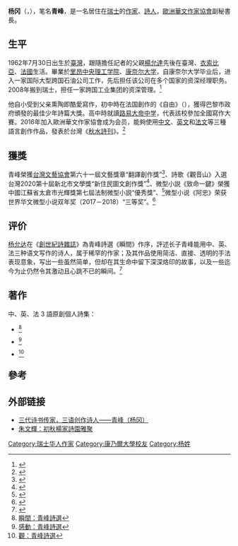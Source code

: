 
{{Infobox writer 
| name        = 青峰（杨冈）<br>{{lang|en|Albert Young}}
| image       = 
| imagesize   = 
| caption     = 
| pseudonym   = 
| birth_date  = {{birth date and age|1962|7|30}} 
| birth_place = {{ROC}}[[台灣|台灣]]
| occupation  = [[作家|作家]]、[[詩人|詩人]]
| nationality = 
| residence = {{CHE}} 
| subject     = 詩、散文
| alma_mater  = [[里昂中央理工学院|里昂中央理工学院]]<br>[[康奈尔大学|康奈尔大学]]
| movement    = 
| notableworks = 《瞬间》<br>《感動》
| awards       = [[台灣文藝協會|台灣文藝協會]]翻譯創作獎章
| language    = 中文、英文、法文
| relatives   = 
| influences  = 
| influenced  = 
| signature   = 
}}
'''杨冈'''（{{lang|en|Albert Young}}，{{bd|1962年|7月30日||}}），笔名'''青峰'''，是一名居住在[[瑞士|瑞士]]的[[作家|作家]]、[[詩人|詩人]]，[[歐洲華文作家協會|歐洲華文作家協會]]副秘書長。

==生平==
1962年7月30日出生於[[臺灣|臺灣]]，跟隨擔任記者的父親[[楊允達|楊允達]]先後在臺灣、[[衣索比亞|衣索比亞]]、[[法國|法國]]生活。畢業於[[里昂中央理工学院|里昂中央理工学院]]、[[康奈尔大学|康奈尔大学]]，自康奈尔大学毕业后，进入一家国际大型跨国石油公司工作，先后担任该公司在多个国家的资深经理职务。2008年搬到瑞士，担任一家跨国工业集团的资深管理。<ref>{{cite book|author=高关中|url=http://wxs.hi2net.com/home/news_read.asp?NewsID=93986|title=三代诗书传家，三语创作诗人——青峰（杨冈）|work=在欧洲呼唤世界——30位欧华作家的生命记事|isbn=9789869591874|publisher=独立作家. 秀威资讯|year=2018}}</ref>

他自小受到父亲熏陶即酷愛寫作，初中時在法国創作的《自由》（{{lang|fr|La Liberté}}），獲得巴黎市政府頒發的最佳少年詩篇大獎。高中時就讀[[路易大帝中学|路易大帝中学]]，代表該校參加全國寫作大賽。2016年加入歐洲華文作家協會成为会员，能夠使用[[中文|中文]]、[[英文|英文]]和[[法文|法文]]等三種語言創作作品，發表於台灣《[[秋水詩刊|秋水詩刊]]》。<ref>{{cite web|author=	
申華|url=http://chinesewritersna.com/review/?page_id=29265|title=新秀青峰|publisher=北美華文作家協會|work=歐華作協2016年成績單}}</ref>

==獲獎==
青峰榮獲[[台灣文藝協會|台灣文藝協會]]第六十一屆文藝獎章“翻譯創作獎”<ref>{{cite news|url=https://udn.com/news/story/12661/4556012|title=【聯副文訊】第61屆中國文藝獎章揭曉|publisher=聯合報|date=2020-05-23}}</ref>、詩歌《觀音山》入選台灣2020第十屆新北市文學獎“新住民圖文創作獎”<ref>{{cite web|url=https://literature.culture.ntpc.gov.tw/xmdoc/cont?xsmsid=0G287529130658099894&sid=0K288346733194442849|title=第10屆新北市文學獎得獎名單|publisher=新北市文化局|date=2020-11-03}}</ref>、微型小説《致命一鍵》榮獲中國江蘇省太倉市光輝獎第七屆法制微型小説“優秀獎”、<ref>{{cite web|url=https://www.sohu.com/a/438882779_99890677|title=“光辉奖”第七届法治微型小说征文评选揭晓|publisher=|website=www.sohu.com|date=2020-12-17}}</ref>微型小说《阿忠》荣获世界华文微型小说双年奖（2017－2018）“三等奖”。<ref>{{cite web|url=https://www.sohu.com/a/283717933_760503?sec=wd|title=“寓乐湾杯”世界华文微型小说双年奖(2017—2018)评奖揭晓|publisher=|website=www.sohu.com|date=2018-12-21}}</ref>

==评价==
[[杨允达|杨允达]]在《[[創世紀詩社|創世紀詩雜誌]]》為青峰詩選《瞬間》作序，評述长子青峰能用中、英、法三种语文写作的诗人，属于稀罕的作家；及其作品使用简洁、直接、透明的手法表现意象，写出一些虽然简单，但却在其生命中留下深深烙印的故事，以及一些迄今为止仍然令其激动且心跳不已的瞬间。<ref>{{cite web|url=http://readopac1.ncl.edu.tw/nclJournal/search/detail.jsp?sysId=0006867762&dtdId=000040&search_type=detail&la=ch|title=青峰的《瞬間》——簡介僑居瑞士詩人青峰及其作品|page=138—140|location=臺北市|work=創世紀詩雜誌|year=2016|issue=06|author=楊允達}}</ref> 

==著作==
中、英、法 3 語原創個人詩集：
* {{cite book|title=《瞬間》（Moments）|location=臺北市|publisher=文史哲出版社|year=2016年4月|isbn=9789863143727}}<ref>[https://www.sanmin.com.tw/Product/index/006378887 瞬間：青峰詩選]</ref>
* {{cite book|title=《感動》（Emotions）|location=臺北市|publisher=文史哲出版社|year=2017年5月|isbn=9789863143666}}<ref>[https://www.sanmin.com.tw/Product/index/006378886 感動：青峰詩選]</ref>
* {{cite book|title=《觀》（Comtemplation）|location=臺北市|publisher=文史哲出版社|year=2018年10月|isbn=9789863144397}}<ref>[https://www.sanmin.com.tw/Product/index/007005966 觀：青峰詩選]</ref>

==參考==
{{reflist|2}}

==外部链接==
* [http://wxs.hi2net.com/home/news_read.asp?NewsID=93986 三代诗书传家，三语创作诗人——青峰（杨冈）]
* [https://showwe.tw/blog/article.aspx?a=8798 朱文輝：初秋楊家詩園雅聚]

{{Authority control|LCCN=no2019108174|VIAF=315613267|HKCAN=9811381377003406}}

{{DEFAULTSORT:Y}}

[[Category:瑞士华人作家|Category:瑞士华人作家]]
[[Category:康乃爾大學校友|Category:康乃爾大學校友]]
[[Category:杨姓|Category:杨姓]]